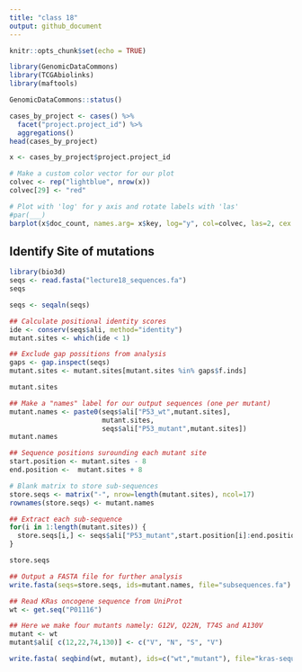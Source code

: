 ```yaml
---
title: "class 18"
output: github_document
---
```


```r
knitr::opts_chunk$set(echo = TRUE)
```


```r
library(GenomicDataCommons)
library(TCGAbiolinks)
library(maftools)
```
```r
GenomicDataCommons::status()
```
```r
cases_by_project <- cases() %>%
  facet("project.project_id") %>%
  aggregations()
head(cases_by_project)
```
```r
x <- cases_by_project$project.project_id

# Make a custom color vector for our plot
colvec <- rep("lightblue", nrow(x))
colvec[29] <- "red"

# Plot with 'log' for y axis and rotate labels with 'las'
#par(___)  
barplot(x$doc_count, names.arg= x$key, log="y", col=colvec, las=2, cex.axis = 1, cex.names = 0.53)
```

## Identify Site of mutations
```r
library(bio3d)
seqs <- read.fasta("lecture18_sequences.fa")
seqs
```
```r
seqs <- seqaln(seqs)

## Calculate positional identity scores
ide <- conserv(seqs$ali, method="identity")
mutant.sites <- which(ide < 1) 

## Exclude gap possitions from analysis
gaps <- gap.inspect(seqs)
mutant.sites <- mutant.sites[mutant.sites %in% gaps$f.inds]

mutant.sites
```
```r
## Make a "names" label for our output sequences (one per mutant)
mutant.names <- paste0(seqs$ali["P53_wt",mutant.sites],
                       mutant.sites,
                       seqs$ali["P53_mutant",mutant.sites])
mutant.names
```
```r
## Sequence positions surounding each mutant site
start.position <- mutant.sites - 8
end.position <-  mutant.sites + 8

# Blank matrix to store sub-sequences
store.seqs <- matrix("-", nrow=length(mutant.sites), ncol=17)
rownames(store.seqs) <- mutant.names

## Extract each sub-sequence
for(i in 1:length(mutant.sites)) {
  store.seqs[i,] <- seqs$ali["P53_mutant",start.position[i]:end.position[i]]
}

store.seqs
```
```r
## Output a FASTA file for further analysis
write.fasta(seqs=store.seqs, ids=mutant.names, file="subsequences.fa")
```
```r
## Read KRas oncogene sequence from UniProt
wt <- get.seq("P01116")

## Here we make four mutants namely: G12V, Q22N, T74S and A130V
mutant <- wt
mutant$ali[ c(12,22,74,130)] <- c("V", "N", "S", "V")

write.fasta( seqbind(wt, mutant), ids=c("wt","mutant"), file="kras-sequences.fa")
```

```r

```

